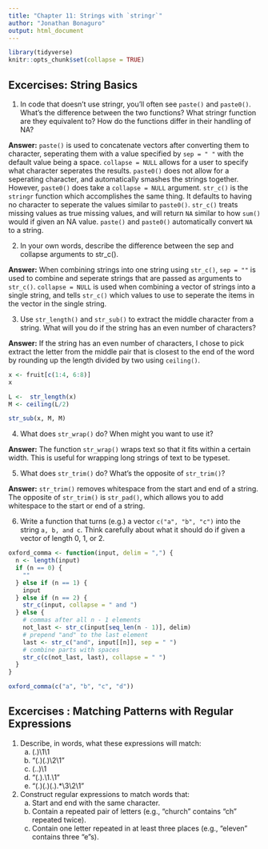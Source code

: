 ```yaml
---
title: "Chapter 11: Strings with `stringr`"
author: "Jonathan Bonaguro"
output: html_document
---
```


```r
library(tidyverse)
knitr::opts_chunk$set(collapse = TRUE)
```


## Excercises: String Basics

1. In code that doesn’t use stringr, you’ll often see `paste()` and `paste0()`. What’s the difference between the two functions? What stringr function are they equivalent to? How do the functions differ in their handling of NA?

**Answer:** `paste()` is used to concatenate vectors after converting them to character, seperating them with a value specified by `sep = " "` with the default value being a space. `collapse = NULL` allows for a user to specify what character seperates the results. `paste0()` does not allow for a seperating character, and automatically smashes the strings together. However, `paste0()` does take a `collapse = NULL` argument. `str_c()` is the `stringr` function which accomplishes the same thing. It defaults to having no character to seperate the values similar to `paste0()`. `str_c()` treats missing values as true missing values, and will return `NA` similar to how `sum()` would if given an NA value. `paste()` and `paste0()` automatically convert `NA` to a string.  

2. In your own words, describe the difference between the sep and collapse arguments to str_c().

**Answer:** When combining strings into one string using `str_c()`, `sep = ""` is used to combine and seperate strings that are passed as arguments to `str_c()`. `collapse = NULL` is used when combining a vector of strings into a single string, and tells `str_c()` which values to use to seperate the items in the vector in the single string. 

3. Use `str_length()` and `str_sub()` to extract the middle character from a string. What will you do if the string has an even number of characters?

**Answer:** If the string has an even number of characters, I chose to pick extract the letter from the middle pair that is closest to the end of the word by rounding up the length divided by two using `ceiling()`.

```r
x <- fruit[c(1:4, 6:8)]
x

L <-  str_length(x)
M <- ceiling(L/2)

str_sub(x, M, M)
```

4. What does `str_wrap()` do? When might you want to use it?

**Answer:** The function `str_wrap()` wraps text so that it fits within a certain width. This is useful for wrapping long strings of text to be typeset.

5. What does `str_trim()` do? What’s the opposite of `str_trim()`?

**Answer:** `str_trim()` removes whitespace from the start and end of a string. The opposite of `str_trim()` is `str_pad()`, which allows you to add whitespace to the start or end of a string. 

6. Write a function that turns (e.g.) a vector `c("a", "b", "c")` into the string `a, b, and c`. Think carefully about what it should do if given a vector of length 0, 1, or 2.

```r
oxford_comma <- function(input, delim = ",") {
  n <- length(input)
  if (n == 0) {
    ""
  } else if (n == 1) {
    input
  } else if (n == 2) {
    str_c(input, collapse = " and ")
  } else {
    # commas after all n - 1 elements
    not_last <- str_c(input[seq_len(n - 1)], delim)
    # prepend "and" to the last element
    last <- str_c("and", input[[n]], sep = " ")
    # combine parts with spaces
    str_c(c(not_last, last), collapse = " ")
  }
}

oxford_comma(c("a", "b", "c", "d"))
```

## Excercises : Matching Patterns with Regular Expressions

1. Describe, in words, what these expressions will match:
    a. (.)\1\1
    b. "(.)(.)\\2\\1"
    c. (..)\1
    d. "(.).\\1.\\1"
    e. "(.)(.)(.).*\\3\\2\\1"

2. Construct regular expressions to match words that:
    a. Start and end with the same character.
    b. Contain a repeated pair of letters (e.g., “church” contains “ch” repeated twice).
    c. Contain one letter repeated in at least three places (e.g., “eleven” contains three “e”s).